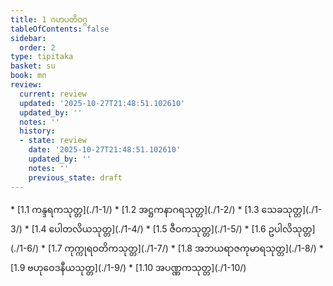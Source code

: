 ```yaml
---
title: 1 ဂဟပတိဝဂ္ဂ
tableOfContents: false
sidebar:
  order: 2
type: tipitaka
basket: su
book: mn
review:
  current: review
  updated: '2025-10-27T21:48:51.102610'
  updated_by: ''
  notes: ''
  history:
  - state: review
    date: '2025-10-27T21:48:51.102610'
    updated_by: ''
    notes: ''
    previous_state: draft
---
```



<ReviewStatus review={frontmatter.review} showDetails={true} />

<HypothesisAnnotation frontmatter={frontmatter} />

<DynamicBreadcrumb />



<TableOfContents book="mn" section="1">
* [1.1 ကန္ဒရကသုတ္တ](./1-1/)
* [1.2 အဋ္ဌကနာဂရသုတ္တ](./1-2/)
* [1.3 သေခသုတ္တ](./1-3/)
* [1.4 ပေါတလိယသုတ္တ](./1-4/)
* [1.5 ဇီဝကသုတ္တ](./1-5/)
* [1.6 ဥပါလိသုတ္တ](./1-6/)
* [1.7 ကုက္ကုရဝတိကသုတ္တ](./1-7/)
* [1.8 အဘယရာဇကုမာရသုတ္တ](./1-8/)
* [1.9 ဗဟုဝေဒနီယသုတ္တ](./1-9/)
* [1.10 အပဏ္ဏကသုတ္တ](./1-10/)
</TableOfContents>